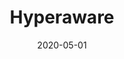 ---
title: Hyperaware
tag: Tools,DePIN
status: publish
date: 2020-05-01
slug: A DApp to automatically enforce tolls and policies based on a vehicle's physical location
website: https://hyperaware.io
twitter: https://twitter.com/ldnlabs
logo: /img/Hyperaware.png
featured_img: https://wp.gcap1.iotex.io/wp-content/uploads/2020/09/hyperaware-header.png
telegram:
---